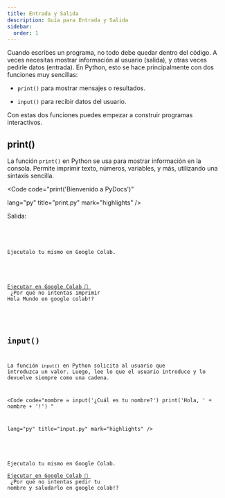 ```yaml
---
title: Entrada y Salida
description: Guía para Entrada y Salida
sidebar:
  order: 1
---
```




Cuando escribes un programa, no todo debe quedar dentro del código. A veces necesitas mostrar información al usuario (salida), y otras veces pedirle datos (entrada). En Python, esto se hace principalmente con dos funciones muy sencillas:

- `print()` para mostrar mensajes o resultados.

- `input()` para recibir datos del usuario.

Con estas dos funciones puedes empezar a construir programas interactivos.

## print()

La función `print()` en Python se usa para mostrar información en la consola. Permite imprimir texto, números, variables, y más, utilizando una sintaxis sencilla.

<Code 
code="print('Bienvenido a PyDocs')" 
       
lang="py" 
title="print.py" 
mark="highlights" />

Salida:

<Code 
code="
'Bienvenido a PyDocs'
"
title="terminal" 
mark="highlights"
frame='terminal' />

<Aside type="tip" title="Reto">

Ejecutalo tu mismo en Google Colab.

<a href="https://colab.research.google.com/github/Nelson-5553/pydocs/blob/main/src/content/es_notebooks/syntax-basic/Input-and-Output_print.ipynb" target="_blank">

  Ejecutar en Google Colab 🚀
</a>
<br />
¿Por qué no intentas imprimir Hola Mundo en google colab!?

</Aside>

## input()

La función `input()` en Python solicita al usuario que introduzca un valor. Luego, lee lo que el usuario introduce y lo devuelve siempre como una cadena. 

<Code 
code="nombre = input('¿Cuál es tu nombre?')
          print('Hola, ' + nombre + '!')
          " 
       
lang="py" 
title="input.py" 
mark="highlights" />

<Aside type="tip" title="Reto">

Ejecutalo tu mismo en Google Colab.
<a href="https://colab.research.google.com/github/Nelson-5553/pydocs/blob/main/src/content/es_notebooks/syntax-basic/Input-and-Output_input.ipynb" target="_blank">
  Ejecutar en Google Colab 🚀
</a>
<br />
¿Por qué no intentas pedir tu nombre y saludarlo en google colab!?

</Aside>